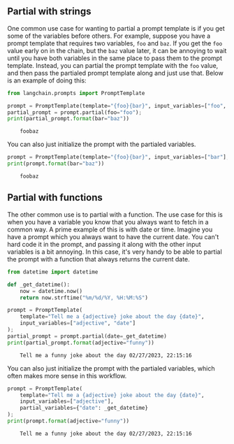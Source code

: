 ## Partial with strings

One common use case for wanting to partial a prompt template is if you get some of the variables before others. For example, suppose you have a prompt template that requires two variables, `foo` and `baz`. If you get the `foo` value early on in the chain, but the `baz` value later, it can be annoying to wait until you have both variables in the same place to pass them to the prompt template. Instead, you can partial the prompt template with the `foo` value, and then pass the partialed prompt template along and just use that. Below is an example of doing this:




```python
from langchain.prompts import PromptTemplate
```


```python
prompt = PromptTemplate(template="{foo}{bar}", input_variables=["foo", "bar"])
partial_prompt = prompt.partial(foo="foo");
print(partial_prompt.format(bar="baz"))
```

<CodeOutputBlock lang="python">

```
    foobaz
```

</CodeOutputBlock>

You can also just initialize the prompt with the partialed variables.


```python
prompt = PromptTemplate(template="{foo}{bar}", input_variables=["bar"], partial_variables={"foo": "foo"})
print(prompt.format(bar="baz"))
```

<CodeOutputBlock lang="python">

```
    foobaz
```

</CodeOutputBlock>

## Partial with functions

The other common use is to partial with a function. The use case for this is when you have a variable you know that you always want to fetch in a common way. A prime example of this is with date or time. Imagine you have a prompt which you always want to have the current date. You can't hard code it in the prompt, and passing it along with the other input variables is a bit annoying. In this case, it's very handy to be able to partial the prompt with a function that always returns the current date.


```python
from datetime import datetime

def _get_datetime():
    now = datetime.now()
    return now.strftime("%m/%d/%Y, %H:%M:%S")
```


```python
prompt = PromptTemplate(
    template="Tell me a {adjective} joke about the day {date}", 
    input_variables=["adjective", "date"]
);
partial_prompt = prompt.partial(date=_get_datetime)
print(partial_prompt.format(adjective="funny"))
```

<CodeOutputBlock lang="python">

```
    Tell me a funny joke about the day 02/27/2023, 22:15:16
```

</CodeOutputBlock>

You can also just initialize the prompt with the partialed variables, which often makes more sense in this workflow.


```python
prompt = PromptTemplate(
    template="Tell me a {adjective} joke about the day {date}", 
    input_variables=["adjective"],
    partial_variables={"date": _get_datetime}
);
print(prompt.format(adjective="funny"))
```

<CodeOutputBlock lang="python">

```
    Tell me a funny joke about the day 02/27/2023, 22:15:16
```

</CodeOutputBlock>
